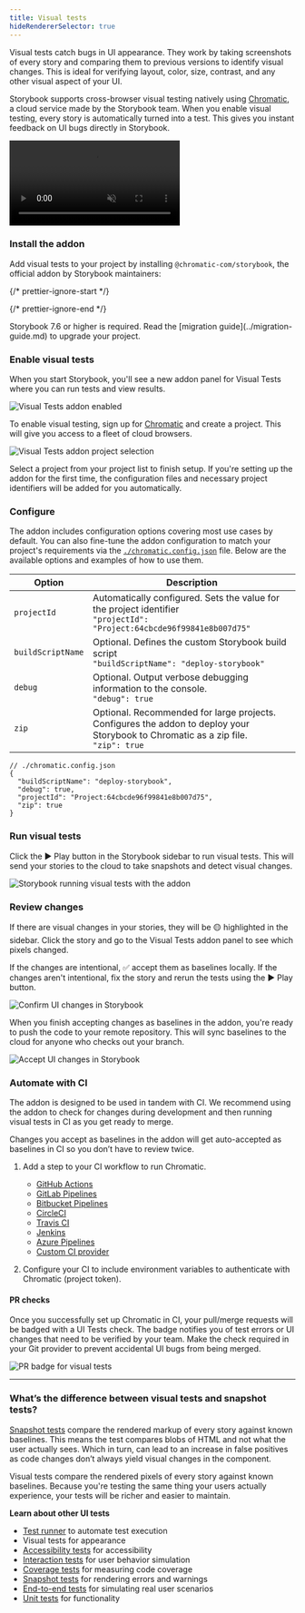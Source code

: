 ```yaml
---
title: Visual tests
hideRendererSelector: true
---
```


Visual tests catch bugs in UI appearance. They work by taking screenshots of every story and comparing them to previous versions to identify visual changes. This is ideal for verifying layout, color, size, contrast, and any other visual aspect of your UI.

Storybook supports cross-browser visual testing natively using [Chromatic](https://www.chromatic.com/storybook/?ref=storybook_site), a cloud service made by the Storybook team. When you enable visual testing, every story is automatically turned into a test. This gives you instant feedback on UI bugs directly in Storybook.

<video autoPlay muted playsInline loop>
  <source src="component-visual-testing-optimized.mp4" type="video/mp4" />
</video>

### Install the addon

Add visual tests to your project by installing `@chromatic-com/storybook`, the official addon by Storybook maintainers:

{/* prettier-ignore-start */}

<CodeSnippets path="chromatic-storybook-add.md" />

{/* prettier-ignore-end */}

<Callout variant="info">
  Storybook 7.6 or higher is required. Read the [migration guide](../migration-guide.md) to upgrade your project.
</Callout>

### Enable visual tests

When you start Storybook, you'll see a new addon panel for Visual Tests where you can run tests and view results.

![Visual Tests addon enabled](./vta-enable.png)

To enable visual testing, sign up for [Chromatic](https://www.chromatic.com/start?startWithSignup=true\&ref=storybook_site) and create a project. This will give you access to a fleet of cloud browsers.

![Visual Tests addon project selection](./vta-select-project.png)

Select a project from your project list to finish setup. If you're setting up the addon for the first time, the configuration files and necessary project identifiers will be added for you automatically.

### Configure

The addon includes configuration options covering most use cases by default. You can also fine-tune the addon configuration to match your project's requirements via the [`./chromatic.config.json`](https://www.chromatic.com/docs/visual-tests-addon/#configure) file. Below are the available options and examples of how to use them.

| Option            | Description                                                                                                                             |
| ----------------- | --------------------------------------------------------------------------------------------------------------------------------------- |
| `projectId`       | Automatically configured. Sets the value for the project identifier <br /> `"projectId": "Project:64cbcde96f99841e8b007d75"`             |
| `buildScriptName` | Optional. Defines the custom Storybook build script <br /> `"buildScriptName": "deploy-storybook"`                                       |
| `debug`           | Optional. Output verbose debugging information to the console. <br /> `"debug": true`                                                    |
| `zip`             | Optional. Recommended for large projects. Configures the addon to deploy your Storybook to Chromatic as a zip file. <br /> `"zip": true` |

```jsonc
// ./chromatic.config.json
{
  "buildScriptName": "deploy-storybook",
  "debug": true,
  "projectId": "Project:64cbcde96f99841e8b007d75",
  "zip": true
}
```

### Run visual tests

Click the ▶️ Play button in the Storybook sidebar to run visual tests. This will send your stories to the cloud to take snapshots and detect visual changes.

![Storybook running visual tests with the addon](./vta-run-tests.png)

### Review changes

If there are visual changes in your stories, they will be 🟡 highlighted in the sidebar. Click the story and go to the Visual Tests addon panel to see which pixels changed.

If the changes are intentional, ✅ accept them as baselines locally. If the changes aren't intentional, fix the story and rerun the tests using the ▶️ Play button.

![Confirm UI changes in Storybook](./vta-changes-found.png)

When you finish accepting changes as baselines in the addon, you're ready to push the code to your remote repository. This will sync baselines to the cloud for anyone who checks out your branch.

![Accept UI changes in Storybook](./vta-changes-accepted.png)

### Automate with CI

The addon is designed to be used in tandem with CI. We recommend using the addon to check for changes during development and then running visual tests in CI as you get ready to merge.

Changes you accept as baselines in the addon will get auto-accepted as baselines in CI so you don’t have to review twice.

1. Add a step to your CI workflow to run Chromatic.

   * [GitHub Actions](https://chromatic.com/docs/github-actions?ref=storybook_docs)
   * [GitLab Pipelines](https://chromatic.com/docs/gitlab?ref=storybook_docs)
   * [Bitbucket Pipelines](https://chromatic.com/docs/bitbucket-pipelines?ref=storybook_docs)
   * [CircleCI](https://chromatic.com/docs/circleci?ref=storybook_docs)
   * [Travis CI](https://chromatic.com/docs/travisci?ref=storybook_docs)
   * [Jenkins](https://chromatic.com/docs/jenkins?ref=storybook_docs)
   * [Azure Pipelines](https://chromatic.com/docs/azure-pipelines?ref=storybook_docs)
   * [Custom CI provider](https://chromatic.com/docs/custom-ci-provider?ref=storybook_docs)

2. Configure your CI to include environment variables to authenticate with Chromatic (project token).

#### PR checks

Once you successfully set up Chromatic in CI, your pull/merge requests will be badged with a UI Tests check. The badge notifies you of test errors or UI changes that need to be verified by your team. Make the check required in your Git provider to prevent accidental UI bugs from being merged.

![PR badge for visual tests](./vta-prbadge-test.png)

***

### What’s the difference between visual tests and snapshot tests?

[Snapshot tests](./snapshot-testing.md) compare the rendered markup of every story against known baselines. This means the test compares blobs of HTML and not what the user actually sees. Which in turn, can lead to an increase in false positives as code changes don’t always yield visual changes in the component.

Visual tests compare the rendered pixels of every story against known baselines. Because you're testing the same thing your users actually experience, your tests will be richer and easier to maintain.

**Learn about other UI tests**

* [Test runner](./test-runner.md) to automate test execution
* Visual tests for appearance
* [Accessibility tests](./accessibility-testing.md) for accessibility
* [Interaction tests](./interaction-testing.md) for user behavior simulation
* [Coverage tests](./test-coverage.md) for measuring code coverage
* [Snapshot tests](./snapshot-testing.md) for rendering errors and warnings
* [End-to-end tests](./stories-in-end-to-end-tests.md) for simulating real user scenarios
* [Unit tests](./stories-in-unit-tests.md) for functionality
